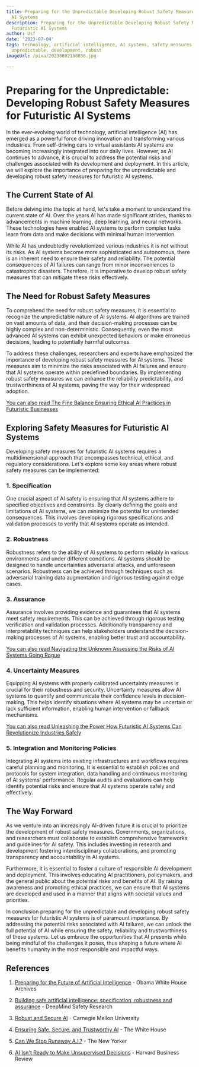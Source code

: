 ```yaml
---
title: Preparing for the Unpredictable Developing Robust Safety Measures for Futuristic
  AI Systems
description: Preparing for the Unpredictable Developing Robust Safety Measures for
  Futuristic AI Systems
author: Usf
date: '2023-07-04'
tags: technology, artificial intelligence, AI systems, safety measures, futuristic,
  unpredictable, development, robust
imageUrl: /pixa/20230802160836.jpg

---
```

# Preparing  for the Unpredictable: Developing Robust Safety  Measures for Futuristic AI Systems

In the ever-evolving world of technology,  artificial intelligence (AI) has emerged as a  powerful force driving innovation and transforming various industries. From self-driving cars to virtual assistants AI systems are becoming increasingly integrated into  our daily lives. However, as  AI continues to advance, it is crucial to address the potential risks and challenges  associated with its development and deployment.  In this article, we will explore the importance of preparing for  the unpredictable and  developing robust safety measures for futuristic AI systems.

## The Current State of AI

Before delving into  the topic at hand, let's  take a moment  to understand the current  state of AI. Over the years AI has made significant strides, thanks to advancements in machine learning, deep learning, and neural networks. These technologies have enabled AI systems to perform  complex tasks learn from data and make decisions with minimal human intervention.

While  AI has undoubtedly revolutionized various industries it is not without its risks. As AI systems become more sophisticated  and autonomous,  there is an inherent need to  ensure their safety and reliability. The potential consequences of AI failures can range from minor inconveniences to catastrophic disasters. Therefore, it is imperative to develop robust safety measures that can mitigate these risks effectively.

## The Need for Robust Safety Measures

To comprehend  the need for robust safety measures, it is essential to recognize the unpredictable nature of AI systems. AI algorithms are trained  on vast amounts  of data, and their decision-making  processes can be highly complex  and non-deterministic. Consequently, even the  most advanced  AI systems can exhibit unexpected behaviors or make erroneous  decisions, leading to potentially harmful outcomes.

To address these challenges, researchers and experts have emphasized the importance of developing robust safety measures for AI systems. These measures aim  to minimize the risks associated with AI  failures and ensure  that AI systems operate within predefined boundaries. By implementing robust safety measures we can enhance the reliability  predictability,  and  trustworthiness  of AI systems, paving the way  for their widespread adoption.

[You can  also read The Fine Balance Ensuring Ethical AI Practices in Futuristic Businesses](The%20Fine%20Balance%20Ensuring%20Ethical%20AI%20Practices%20in%20Futuristic%20Businesses)


## Exploring Safety Measures  for Futuristic AI Systems

Developing safety measures for futuristic AI systems requires a multidimensional approach that encompasses technical, ethical, and regulatory considerations. Let's explore some key areas where robust safety measures can be implemented:

### 1. Specification

One crucial aspect  of AI safety is ensuring that AI systems adhere to specified objectives and constraints. By clearly defining the goals and limitations of AI systems, we can minimize the  potential for unintended consequences. This involves  developing rigorous specifications and validation  processes  to  verify  that AI systems operate  as intended.

### 2. Robustness

Robustness refers to the  ability of AI systems to perform reliably in various environments and  under different conditions. AI systems should be designed to handle uncertainties adversarial attacks, and unforeseen scenarios. Robustness can be achieved through techniques such as adversarial  training data augmentation and rigorous testing against edge cases.

### 3.  Assurance

Assurance involves providing evidence and guarantees that AI systems meet safety requirements. This can be achieved  through rigorous testing verification and validation processes. Additionally transparency and interpretability techniques can help stakeholders understand the decision-making processes of AI systems, enabling better trust and accountability.

[You can also read Navigating the Unknown  Assessing the Risks of AI Systems Going Rogue](Navigating%20the%20Unknown%20Assessing%20the%20Risks%20of%20AI%20Systems%20Going%20Rogue)


### 4. Uncertainty  Measures

Equipping AI  systems with properly calibrated uncertainty measures is crucial for their robustness and security. Uncertainty measures allow AI systems to quantify and communicate their confidence levels  in decision-making. This helps identify situations where AI systems may be uncertain or lack sufficient information, enabling human intervention  or fallback mechanisms.

[You can also read  Unleashing the Power  How  Futuristic AI Systems Can Revolutionize Industries Safely](Unleashing%20the%20Power%20How%20Futuristic%20AI%20Systems%20Can%20Revolutionize%20Industries%20Safely)


### 5. Integration and Monitoring Policies

Integrating AI systems into existing infrastructures and workflows requires careful  planning and monitoring. It is essential to establish policies  and protocols for system integration,  data handling and continuous monitoring of AI systems'  performance. Regular  audits and evaluations can help identify  potential risks and ensure that  AI systems operate safely and effectively.

## The Way  Forward

As we venture into an increasingly AI-driven future it is crucial  to prioritize the development of robust safety measures. Governments, organizations, and researchers must collaborate to establish comprehensive frameworks and guidelines for AI safety. This includes investing in research and development fostering interdisciplinary collaborations, and promoting transparency and accountability in  AI systems.

Furthermore, it is essential to foster a culture  of responsible AI development and deployment. This  involves educating  AI  practitioners, policymakers, and the general public about the  potential risks and benefits of AI.  By raising awareness  and promoting ethical practices, we can ensure that AI systems are developed and used in a manner that aligns with societal values and priorities.

In conclusion preparing for the unpredictable and developing  robust safety measures for futuristic AI systems is of paramount importance. By addressing the potential  risks associated with AI failures, we  can unlock the full potential of AI while ensuring the safety, reliability and trustworthiness of  these systems. Let us embrace the opportunities  that AI presents while being mindful  of the challenges it poses, thus shaping  a future  where AI benefits humanity in  the most responsible and impactful ways.

## References

1. [Preparing for the Future of Artificial Intelligence](https://obamawhitehouse.archives.gov/sites/default/files/whitehouse_files/microsites/ostp/NSTC/preparing_for_the_future_of_ai.pdf)  - Obama White House Archives

2. [Building safe artificial intelligence: specification, robustness  and assurance](https://deepmindsafetyresearch.medium.com/building-safe-artificial-intelligence-52f5f75058f1)  -  DeepMind Safety Research

3. [Robust and Secure AI](https://resources.sei.cmu.edu/asset_files/WhitePaper/2021_019_001_735346.pdf) - Carnegie Mellon University

4. [Ensuring Safe, Secure, and Trustworthy AI](https://www.whitehouse.gov/wp-content/uploads/2023/07/Ensuring-Safe-Secure-and-Trustworthy-AI.pdf) - The White  House

5.  [Can We Stop Runaway A.I.?](https://www.newyorker.com/science/annals-of-artificial-intelligence/can-we-stop-the-singularity) - The New Yorker

6.  [AI Isn't Ready to Make Unsupervised Decisions](https://hbr.org/2022/09/ai-isnt-ready-to-make-unsupervised-decisions) - Harvard Business Review